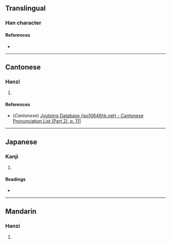 {{character info}}
==Translingual==

===Han character===
{{Han char|rn=61|rad=心|as=15|sn=19|four=|canj=IKP,XXIKP|ids=⿱敷心}}

====References====
* {{Han ref|kx=0407.360|dkj=11417|dj=0748.240|hdz=42365.190|uh=61EF|ud=25071}}

----

==Cantonese==

===Hanzi===
{{yue-hanzi|jyut=[[fu1]]|y=fu1}}

# {{rfdef|yue|sort=心15}}

====References====
* (''Cantonese'') [http://www.iso10646hk.net/jp/document/download.jsp Jyutping Database (iso10646hk.net) - Cantonese Pronunciation List (Part 2), p. 111]

----

==Japanese==

===Kanji===
{{ja-kanji|grade=|rs=心15}}

# {{rfdef|ja|sort=心15}}

====Readings====
* {{ja-readings|on=[[ふ]] (fu)|kun=[[おもう]] (omou)}}

----

==Mandarin==

===Hanzi===
{{cmn-hanzi|pin=[[fū]] ([[fu1]])|wg=fu<sup>1</sup>}}

# {{rfdef|cmn|sort=心15}}